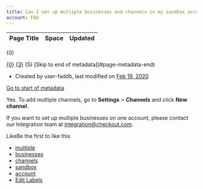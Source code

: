 ```yaml
---
title: Can I set up multiple businesses and channels in my sandbox account?
account: FAQ 
---
```


<table class="aui"> <thead> <tr class="header"> <th class="search-result-title">Page Title</th> <th class="search-result-space">Space</th> <th class="search-result-date">Updated</th> </tr> </thead> </table> <p class="search-result-count">{0}</p> <tr class="search-result"> <td class="search-result-title"><a href="{1}" class="content-type-{2}"><span>{0}</span></a></td> <td class="search-result-space"><a class="space" href="/display/{4}/" title="{3}">{3}</a></td> <td class="search-result-date"><span class="date" title="{6}">{5}</span></td> </tr> [Skip to end of metadata](#page-metadata-end)

*   Created by user-faddb, last modified on [Feb 19, 2020](/pages/diffpagesbyversion.action?pageId=721174&selectedPageVersions=2&selectedPageVersions=3 "Show changes")

[Go to start of metadata](#page-metadata-start)

Yes. To add multiple channels, go to **Settings** > **Channels** and click **New channel**.

If you want to set up multiple businesses on one account, please contact our Integration team at [integration@checkout.com](mailto:integration@checkout.com).

LikeBe the first to like this

*   [multiple](/label/FAQ/multiple)
*   [businesses](/label/FAQ/businesses)
*   [channels](/label/FAQ/channels)
*   [sandbox](/label/FAQ/sandbox)
*   [account](/label/FAQ/account)
*   [Edit Labels](# "Edit Labels (Type 'l')")




